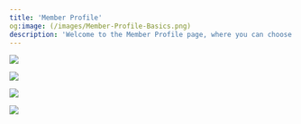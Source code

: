 ```yaml
---
title: 'Member Profile'
og:image: (/images/Member-Profile-Basics.png) 
description: 'Welcome to the Member Profile page, where you can choose what data to collect from your members as well as customize your onboarding form questions.'
---
```

![](/images/Member-Profile-Basics.png)

![](/images/Member-Profile-Additional.png)

![](/images/Member-Profile-Questions.png)

![](/images/Member-Profile-Question-Templates.png) 